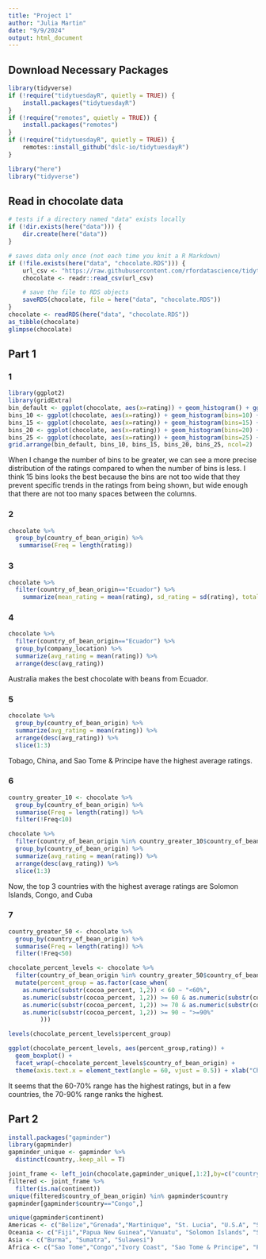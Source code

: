 ```yaml
---
title: "Project 1"
author: "Julia Martin"
date: "9/9/2024"
output: html_document
---
```


## Download Necessary Packages  

```r
library(tidyverse)
if (!require("tidytuesdayR", quietly = TRUE)) {
    install.packages("tidytuesdayR")
}
if (!require("remotes", quietly = TRUE)) {
    install.packages("remotes")
}
if (!require("tidytuesdayR", quietly = TRUE)) {
    remotes::install_github("dslc-io/tidytuesdayR")
}

library("here")
library("tidyverse")
```

## Read in chocolate data  

```r
# tests if a directory named "data" exists locally
if (!dir.exists(here("data"))) {
    dir.create(here("data"))
}

# saves data only once (not each time you knit a R Markdown)
if (!file.exists(here("data", "chocolate.RDS"))) {
    url_csv <- "https://raw.githubusercontent.com/rfordatascience/tidytuesday/master/data/2022/2022-01-18/chocolate.csv"
    chocolate <- readr::read_csv(url_csv)

    # save the file to RDS objects
    saveRDS(chocolate, file = here("data", "chocolate.RDS"))
}
chocolate <- readRDS(here("data", "chocolate.RDS"))
as_tibble(chocolate)
glimpse(chocolate)
```

## Part 1  

### 1  
```r
library(ggplot2)
library(gridExtra)
bin_default <- ggplot(chocolate, aes(x=rating)) + geom_histogram() + ggtitle("Default Bins")
bins_10 <- ggplot(chocolate, aes(x=rating)) + geom_histogram(bins=10) + ggtitle("Bins = 10")
bins_15 <- ggplot(chocolate, aes(x=rating)) + geom_histogram(bins=15) + ggtitle("Bins = 15")
bins_20 <- ggplot(chocolate, aes(x=rating)) + geom_histogram(bins=20) + ggtitle("Bins = 20")
bins_25 <- ggplot(chocolate, aes(x=rating)) + geom_histogram(bins=25) + ggtitle("Bins = 25")
grid.arrange(bin_default, bins_10, bins_15, bins_20, bins_25, ncol=2)
```
When I change the number of bins to be greater, we can see a more precise distribution of the ratings compared to when the number of bins is less. I think 15 bins looks the best because the bins are not too wide that they prevent specific trends in the ratings from being shown, but wide enough that there are not too many spaces between the columns.  

### 2  

```r
chocolate %>% 
  group_by(country_of_bean_origin) %>% 
   summarise(Freq = length(rating))
```
### 3

```r
chocolate %>% 
  filter(country_of_bean_origin=="Ecuador") %>% 
    summarize(mean_rating = mean(rating), sd_rating = sd(rating), total=length(rating))
```

### 4

```r
chocolate %>% 
  filter(country_of_bean_origin=="Ecuador") %>% 
  group_by(company_location) %>% 
  summarize(avg_rating = mean(rating)) %>% 
  arrange(desc(avg_rating))
```
Australia makes the best chocolate with beans from Ecuador.  

### 5 

```r
chocolate %>% 
  group_by(country_of_bean_origin) %>% 
  summarize(avg_rating = mean(rating)) %>% 
  arrange(desc(avg_rating)) %>% 
  slice(1:3)
```
Tobago, China, and Sao Tome & Principe have the highest average ratings.  

### 6

```r
country_greater_10 <- chocolate %>% 
  group_by(country_of_bean_origin) %>% 
  summarise(Freq = length(rating)) %>% 
  filter(!Freq<10)

chocolate %>% 
  filter(country_of_bean_origin %in% country_greater_10$country_of_bean_origin) %>% 
  group_by(country_of_bean_origin) %>% 
  summarize(avg_rating = mean(rating)) %>% 
  arrange(desc(avg_rating)) %>% 
  slice(1:3)
```

Now, the top 3 countries with the highest average ratings are Solomon Islands, Congo, and Cuba

### 7

```r
country_greater_50 <- chocolate %>% 
  group_by(country_of_bean_origin) %>% 
  summarise(Freq = length(rating)) %>% 
  filter(!Freq<50)

chocolate_percent_levels <- chocolate %>% 
  filter(country_of_bean_origin %in% country_greater_50$country_of_bean_origin) %>% 
  mutate(percent_group = as.factor(case_when(
    as.numeric(substr(cocoa_percent, 1,2)) < 60 ~ "<60%",
    as.numeric(substr(cocoa_percent, 1,2)) >= 60 & as.numeric(substr(cocoa_percent, 1,2)) < 70 ~ ">=60 to 70%",
    as.numeric(substr(cocoa_percent, 1,2)) >= 70 & as.numeric(substr(cocoa_percent, 1,2)) < 90 ~ ">=70 to 90%",
    as.numeric(substr(cocoa_percent, 1,2)) >= 90 ~ ">=90%"
         )))

levels(chocolate_percent_levels$percent_group)

ggplot(chocolate_percent_levels, aes(percent_group,rating)) +
  geom_boxplot() +
  facet_wrap(~chocolate_percent_levels$country_of_bean_origin) + 
  theme(axis.text.x = element_text(angle = 60, vjust = 0.5)) + xlab("Chocolate Percentage") + ylab("Rating") + ggtitle("Ratings by Chocolate Percentage Groups for Countries with > 50 Reviews")
```
It seems that the 60-70% range has the highest ratings, but in a few countries, the 70-90% range ranks the highest.  

## Part 2 

```r
install.packages("gapminder")
library(gapminder)
gapminder_unique <- gapminder %>% 
  distinct(country,.keep_all = T)

joint_frame <- left_join(chocolate,gapminder_unique[,1:2],by=c("country_of_bean_origin"="country"))
filtered <- joint_frame %>% 
  filter(is.na(continent)) 
unique(filtered$country_of_bean_origin) %in% gapminder$country
gapminder[gapminder$country=="Congo",]

unique(gapminder$continent)
Americas <- c("Belize","Grenada","Martinique", "St. Lucia", "U.S.A", "St.Vincent-Grenadines", "Tobago", "Suriname")
Oceania <- c("Fiji","Papua New Guinea","Vanuatu", "Solomon Islands", "Samoa", )
Asia <- c("Burma", "Sumatra", "Sulawesi")
Africa <- c("Sao Tome","Congo","Ivory Coast", "Sao Tome & Principe", "Principe", "DR Congo")


```

